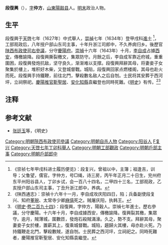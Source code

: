 '''段復興'''（{{bd|？||1643年|catIdx=Duan段}}），[[表字|字]]'''仲方'''，[[山東|山東]][[陽穀县|陽穀县]]人。[[明末|明末]]政治人物。

==生平==
段復興于[[天啓|天啓]]七年（1627年）中式舉人，[[崇禎|崇禎]]七年（1634年）登甲戌科[[進士|進士]] <ref>《崇祯七年甲戌科进士履历便览》：段复兴，曾祖以中，主簿；祖逢吉，训导；父鲁望，儒官。字仲方，号□绳，诗三房，丙午年正月二十日生，兖州府东平州阳谷县人，丁卯乡试，会一百八十四名，二甲四十三名，工部观政，乙亥授户部山东司主事，丁丑升浙江郎中，养病。</ref>，工部观政后，八年授户部山东司主事，十年升浙江司郎中，不久养病归乡。後歷官[[陕西布政使司|陕西布政使司]][[右參議|右參議]]，分守[[慶陽府|慶陽府]]。[[崇禎|崇禎]]十六年（1643年）十月，[[李自成|李自成]]占據[[西安|西安]]，傳檄諭降。段復興撕裂檄文，集眾防守。月餘之后，李自成军靠近府城，重重圍困，段復興發炮抗敌，坚守良久，渐渐难以支撑。段復興拜辭其母，将妻妾子女聚集於樓上，堆积好木柴，又登城督戰。城陷，段復興回家点燃楼阁，其母也赴火而死。段復興手持鐵鞭，前往北門，擊殺數名敌人之后自刎。士民将其安葬于西河坪，立祠祭祀。[[慶陽|慶陽]][[推官|推官]][[靳聖居|靳聖居]]、[[安化|安化]][[知縣|知縣]]袁繼登也同時死難。《[[明史|明史]]》有传。<ref>《陕西通志》：崇禎十六年十一月，李自成攻庆阳四日，陷；兵备副使段复兴、知府[[董琬|董琬]]、太常寺少卿[[麻僖|麻僖]]死之。贼屠庆阳，执韩王。</ref><ref>《[[明史|明史]]·[[s:明史/卷294|卷二百九十四]]》：段復興，字仲方，陽穀人。崇禎七年進士。歷右參議，分守慶陽。十六年十月，李自成據西安，傳檄諭降。復興裂其檄，集眾守。逾月，賊薄城，圍數匝，發炮石殺賊滿濠。久之，勢不支。拜辭其母，聚妻妾子女於樓，置薪其上，復乘城督戰。城陷，趨歸火其樓，母亦赴火死。乃持鐵鞭走北門，擊殺數賊，遂自刎。士民葬之西河坪，立祠祀之。同時死難者，慶陽推官靳聖居、安化知縣袁繼登。</ref>

==注释==
{{reflist}}

==参考文献==
*[[张廷玉|张廷玉]]等，《明史》


{{明朝人物小作品}}
{{崇禎七年甲戌科殿試金榜}}
{{DEFAULTSORT:Duan段}}
[[Category:明朝陝西布政使司參議|Category:明朝陝西布政使司參議]]
[[Category:明朝自杀人物|Category:明朝自杀人物]]
[[Category:阳谷人|Category:阳谷人]]
[[Category:段姓|F复兴]]
[[Category:天啓七年丁卯科舉人|Category:天啓七年丁卯科舉人]]
[[Category:明朝工部觀政|Category:明朝工部觀政]]
[[Category:明朝戶部主事|Category:明朝戶部主事]]
[[Category:明朝戶部郎中|Category:明朝戶部郎中]]